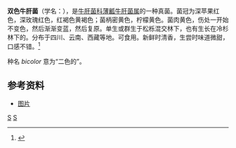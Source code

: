 {{Speciesbox
| taxon = Baorangia bicolor
| authority = (Peck) G.Wu & Zhu L.Yang, 2015
| image = Boletus bicolor 89542.jpg
| image_caption = 双色牛肝菌
| synonyms = 
* ''Boletus bicolor'' <small>Peck (1897)</small>
* ''Ceriomyces bicolor'' <small>(Peck) Murrill (1909)</small>
* ''Boletus rubellus'' subsp. ''bicolor'' <small>(Peck) Singer (1947)</small>
* ''Xerocomus bicolor'' <small>(Peck) Cetto (1987)</small>
}}
'''双色牛肝菌'''（学名：{{lang-la|Baorangia bicolor}}），是[[牛肝菌科|牛肝菌科]][[薄瓤牛肝菌属|薄瓤牛肝菌属]]的一种真菌。菌冠为深苹果红色，深玫瑰红色，红褐色黄褐色；菌柄密黄色，柠檬黄色。菌肉黄色，伤处一开始不变色，然后渐渐变蓝，然后复原。单生或群生于松栎混交林下，也有生长在冷杉林下的。分布于四川、云南、西藏等地。可食用。新鲜时清香，生尝时味道微甜，口感不错。<ref>{{cite web |title=双色牛肝菌 |url=http://www.kanmogu.com/encyclopedia_show.aspx?id=2215 |website=云南野生菌信息港}}</ref>

种名 ''bicolor'' 意为“二色的”。

==参考资料==
{{reflist}}
* [http://www.kanmogu.com/upload/201404/07/201404070959381065.jpg 图片]

{{taxonbar}}
[[Category:_薄瓤牛肝菌属|S]]
[[Category:_2015年描述的真菌|S]]